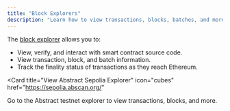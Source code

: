 ```yaml
---
title: "Block Explorers"
description: "Learn how to view transactions, blocks, batches, and more on Abstract block explorers."
---
```


The [block explorer](https://sepolia.abscan.org/) allows you to:

- View, verify, and interact with smart contract source code.
- View transaction, block, and batch information.
- Track the finality status of transactions as they reach Ethereum.

<Card
  title="View Abstract Sepolia Explorer"
  icon="cubes"
  href="https://sepolia.abscan.org/"
>
  Go to the Abstract testnet explorer to view transactions, blocks, and more.
</Card>
